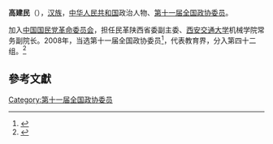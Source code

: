 '''高建民'''（{{bd|1958年||}}），[[汉族|汉族]]，[[中华人民共和国|中华人民共和国]]政治人物、[[第十一届全国政协委员|第十一届全国政协委员]]。

加入[[中国国民党革命委员会|中国国民党革命委员会]]，担任民革陕西省委副主委、[[西安交通大学|西安交通大学]]机械学院常务副院长。2008年，当选第十一届全国政协委员<ref>{{cite news|title=第十一届全国政协委员名单|url=http://www.indaa.com.cn/zt/2009qglh/zxzs/200903/t20090303_127573.html|accessdate=2013-04-09|newspaper=新华社北京1月25日电 中国人民政治协商会议第十一届全国委员会委员名单(共2237人，2008年1月25日政协第十届全国委员会常务委员会第二十次会议通过)|date=2008年1月25日|deadurl=yes|archiveurl=https://web.archive.org/web/20130928014403/http://www.indaa.com.cn/zt/2009qglh/zxzs/200903/t20090303_127573.html|archivedate=2013年9月28日}}</ref>，代表教育界，分入第四十二组。<ref>{{cite news|title=全国政协信息-高建民|url=http://www.cppcc.gov.cn/CMS/wylibary/showJcwyxtInfoWylibary.action?tabJcwyxt.guid=11W0014490&wytype=wjwy|accessdate=2013-04-09|newspaper=全国政协委员会}}</ref>

==參考文獻==
{{reflist}}
{{中国政治人物小作品}}
[[Category:第十一届全国政协委员|Category:第十一届全国政协委员]]